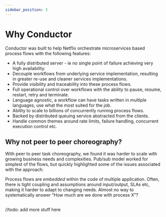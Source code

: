 ```yaml
---
sidebar_position: 3
---
```

# Why Conductor

Conductor was built to help Netflix orchestrate microservices based process flows with the following features:

* A fully distributed server - ie no single point of failure achieving very high availability.
* Decouple workflows from underlying service implementation, resulting in greater re-use and cleaner services implementations.
* Provide visibility and traceability into these process flows.
* Full operational control over workflows with the ability to pause, resume, restart, retry and terminate.
* Language agnostic, a workflow can have tasks written in multiple languages, use what the most suited for the job.
* Ability to scale to billions of concurrently running process flows.
* Backed by distributed queuing service abstracted from the clients.
* Handle common themes around rate limits, failure handling, concurrent execution control etc.

## Why not peer to peer choreography?
With peer to peer task choreography, we found it was harder to scale with growing business needs and complexities.
Pub/sub model worked for simplest of the flows, but quickly highlighted some of the issues associated with the approach:

Process flows are *embedded* within the code of multiple application.
Often, there is tight coupling and assumptions around input/output, SLAs etc, making it harder to adapt to changing needs.
Almost no way to systematically answer “How much are we done with process X”?

##
//todo: add more stuff here


